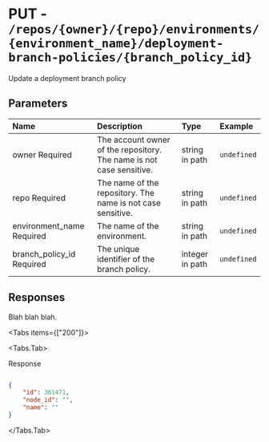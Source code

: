 
# PUT - `/repos/{owner}/{repo}/environments/{environment_name}/deployment-branch-policies/{branch_policy_id}`

Update a deployment branch policy

## Parameters

| Name | Description | Type | Example |
| :---- | :---- | :---- | :---- |
| owner <span class="bg-blue-100 text-blue-800 text-xs font-medium me-2 px-2.5 py-0.5 rounded dark:bg-blue-900 dark:text-blue-300">Required</span> | The account owner of the repository. The name is not case sensitive. | string in path | `undefined` |
| repo <span class="bg-blue-100 text-blue-800 text-xs font-medium me-2 px-2.5 py-0.5 rounded dark:bg-blue-900 dark:text-blue-300">Required</span> | The name of the repository. The name is not case sensitive. | string in path | `undefined` |
| environment_name <span class="bg-blue-100 text-blue-800 text-xs font-medium me-2 px-2.5 py-0.5 rounded dark:bg-blue-900 dark:text-blue-300">Required</span> | The name of the environment. | string in path | `undefined` |
| branch_policy_id <span class="bg-blue-100 text-blue-800 text-xs font-medium me-2 px-2.5 py-0.5 rounded dark:bg-blue-900 dark:text-blue-300">Required</span> | The unique identifier of the branch policy. | integer in path | `undefined` |

## Responses

Blah blah blah.

<Tabs items={["200"]}>

<Tabs.Tab>

Response

```json

{
    "id": 361471,
    "node_id": "",
    "name": ""
}

```

</Tabs.Tab>

</Tabs>